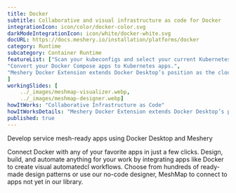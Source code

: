 ```yaml
---
title: Docker  
subtitle: Collaborative and visual infrastructure as code for Docker
integrationIcon: icon/color/docker-color.svg
darkModeIntegrationIcon: icon/white/docker-white.svg
docURL: https://docs.meshery.io/installation/platforms/docker
category: Runtime
subcategory: Container Runtime
featureList: ["Scan your kubeconfigs and select your current Kubernetes environment. Switch from one environment to another one.",
"Convert your Docker Compose apps to Kubernetes apps.",
"Meshery Docker Extension extends Docker Desktop’s position as the cloud native developer’s go-to Kubernetes environment with easy access to the next layer of cloud native infrastructure: service meshes."
]
workingSlides: [
    ../_images/meshmap-visualizer.webp,
    ../_images/meshmap-designer.webp]
howItWorks: "Collaborative Infrastructure as Code"
howItWorksDetails: "Meshery Docker Extension extends Docker Desktop’s position as the cloud native developer’s go-to Kubernetes environment with easy access to the next layer of cloud native infrastructure: service meshes."
published: true
---
```

<p>
    Develop service mesh-ready apps using Docker Desktop and Meshery
</p>
<p>
    Connect Docker with any of your favorite apps in just a few
    clicks. Design, build, and automate anything for your work by
    integrating apps like Docker to create visual automatedcl
    workflows. Choose from hundreds of ready-made design patterns or use
    our no-code designer, MeshMap to connect to apps not yet in our
    library.
</p>